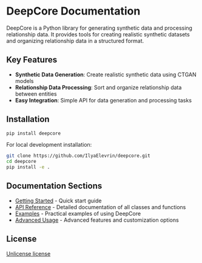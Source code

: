 # DeepCore Documentation

DeepCore is a Python library for generating synthetic data and processing relationship data. It provides tools for creating realistic synthetic datasets and organizing relationship data in a structured format.

## Key Features

- **Synthetic Data Generation**: Create realistic synthetic data using CTGAN models
- **Relationship Data Processing**: Sort and organize relationship data between entities
- **Easy Integration**: Simple API for data generation and processing tasks

## Installation

```bash
pip install deepcore
```

For local development installation:

```bash
git clone https://github.com/IlyaElevrin/deepcore.git
cd deepcore
pip install -e .
```

## Documentation Sections

- [Getting Started](/getting-started) - Quick start guide
- [API Reference](/api-reference) - Detailed documentation of all classes and functions
- [Examples](/examples) - Practical examples of using DeepCore
- [Advanced Usage](/advanced-usage) - Advanced features and customization options

## License

[Unlicense license](https://unlicense.org)
